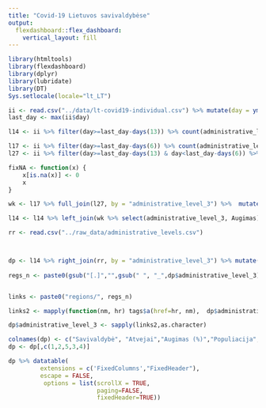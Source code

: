 ```yaml
---
title: "Covid-19 Lietuvos savivaldybėse"
output: 
  flexdashboard::flex_dashboard:
    vertical_layout: fill
---
```


```r
library(htmltools)
library(flexdashboard)
library(dplyr)
library(lubridate)
library(DT)
Sys.setlocale(locale="lt_LT")
```



```r
ii <- read.csv("../data/lt-covid19-individual.csv") %>% mutate(day = ymd(day))
last_day <- max(ii$day)

l14 <- ii %>% filter(day>=last_day-days(13)) %>% count(administrative_level_3) 

l17 <- ii %>% filter(day>=last_day-days(6)) %>% count(administrative_level_3) %>% rename(first = n)
l27 <- ii %>% filter(day>=last_day-days(13) & day<last_day-days(6)) %>% count(administrative_level_3) %>% rename(second = n)

fixNA <- function(x) {
    x[is.na(x)] <- 0
    x
}

wk <- l17 %>% full_join(l27, by = "administrative_level_3") %>%  mutate(first=fixNA(first), second = fixNA(second), Augimas = round(100*(first/second-1),2))

l14 <- l14 %>% left_join(wk %>% select(administrative_level_3, Augimas), by = "administrative_level_3")

rr <- read.csv("../raw_data/administrative_levels.csv")



dp <- l14 %>% right_join(rr, by = "administrative_level_3") %>% mutate(n = fixNA(n), Atvejai_100k = round(n/population*100000,2)) %>% arrange(administrative_level_3)
    
regs_n <- paste0(gsub("[.]","",gsub(" ", "_",dp$administrative_level_3)),".html")


links <- paste0("regions/", regs_n) 

links2 <- mapply(function(nm, hr) tags$a(href=hr, nm),  dp$administrative_level_3, links, SIMPLIFY = FALSE)

dp$administrative_level_3 <- sapply(links2,as.character)

colnames(dp) <- c("Savivaldybė", "Atvejai","Augimas (%)","Populiacija","Atvejai_100k")
dp <- dp[,c(1,2,5,3,4)]

dp %>% datatable( 
         extensions = c('FixedColumns',"FixedHeader"),
         escape = FALSE,
          options = list(scrollX = TRUE, 
                         paging=FALSE,
                         fixedHeader=TRUE))

```



